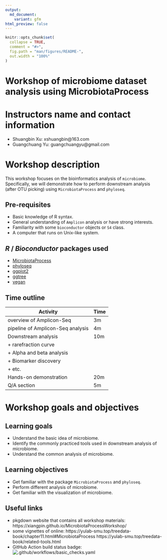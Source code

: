```yaml
---
output:
  md_document:
    variant: gfm
html_preview: false
---
```


<!-- README.md is generated from README.Rmd. Please edit that file -->

```r
knitr::opts_chunk$set(
  collapse = TRUE,
  comment = "#>",
  fig.path = "man/figures/README-",
  out.width = "100%"
)
```

# Workshop of microbiome dataset analysis using MicrobiotaProcess

# Instructors name and contact information

- Shuangbin Xu: xshuangbin@163.com
- Guangchuang Yu: guangchuangyu@gmail.com

# Workshop description

This workshop focuses on the bioinformatics analysis of `microbiome`. Specifically, we will demonstrate how to perform downstream analysis (after OTU picking) using `MicrobiotaProcess` and `phyloseq`. 

## Pre-requisites

+ Basic knowledge of R syntax.
+ General understanding of `Amplicon` analysis or have strong interests.
+ Familiarity with some `bioconductor` objects or `S4` class.
+ A computer that runs on Unix-like system.

## _R_ / _Bioconductor_ packages used

+ [MicrobiotaProcess](https://www.bioconductor.org/packages/devel/bioc/html/MicrobiotaProcess.html)
+ [phyloseq](https://www.bioconductor.org/packages/release/bioc/html/phyloseq.html)
+ [ggplot2](https://cran.r-project.org/web/packages/ggplot2/index.html)
+ [ggtree](https://www.bioconductor.org/packages/release/bioc/html/ggtree.html)
+ [vegan](https://cran.r-project.org/web/packages/vegan/index.html)

## Time outline

| Activity                           | Time |
|------------------------------------|------|
| overview of Amplicon-Seq           |  3m  |
| pipeline of Amplicon-Seq analysis  |  4m  |
| Downstream analysis                | 10m  |
|    + rarefraction curve            |      |
|    + Alpha and beta analysis       |      |
|    + Biomarker discovery           |      |
|    + etc.                          |      |
| Hands-on demonstration             | 20m  |
| Q/A section                        |  5m  |

# Workshop goals and objectives

## Learning goals

+ Understand the basic idea of microbiome.
+ Identify the commonly practiced tools used in downstream analysis of microbiome.
+ Understand the common analysis of microbiome.

## Learning objectives

+ Get familiar with the package `MicrobiotaProcess` and `phyloseq`.
+ Perform different analysis of microbiome.
+ Get familiar with the visualization of microbiome.

## Useful links

* pkgdown website that contains all workshop materials:
https://xiangpin.github.io/MicrobiotaProcessWorkshop/
+ some vignettes of online:
https://yulab-smu.top/treedata-book/chapter11.html#MicrobiotaProcess https://yulab-smu.top/treedata-book/related-tools.html
* GitHub Action build status badge: ![.github/workflows/basic_checks.yaml](https://github.com/xiangpin/MicrobiotaProcessWorkshop/workflows/.github/workflows/basic_checks.yaml/badge.svg)
